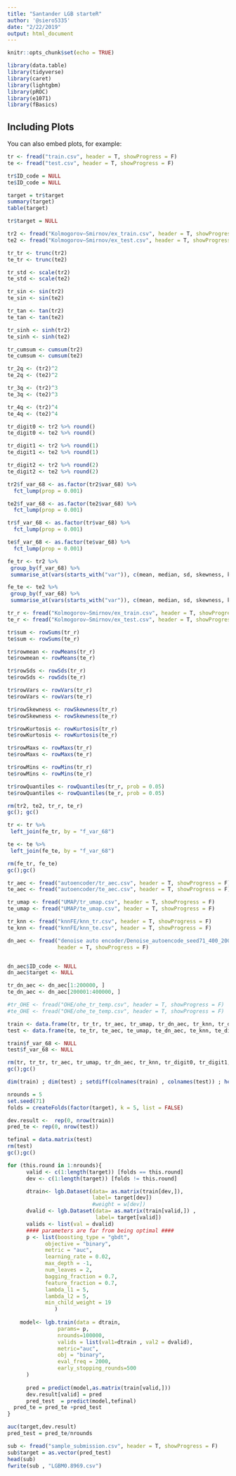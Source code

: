 ```yaml
---
title: "Santander LGB starteR"
author: '@siero5335'
date: "2/22/2019"
output: html_document
---
```


```r
knitr::opts_chunk$set(echo = TRUE)
```

```r
library(data.table)
library(tidyverse)
library(caret)
library(lightgbm)
library(pROC)
library(e1071)
library(fBasics)
```

## Including Plots

You can also embed plots, for example:

```r
tr <- fread("train.csv", header = T, showProgress = F)
te <- fread("test.csv", header = T, showProgress = F)
```


```r
tr$ID_code = NULL
te$ID_code = NULL

target = tr$target
summary(target)
table(target)

tr$target = NULL
```

```r
tr2 <- fread("Kolmogorov–Smirnov/ex_train.csv", header = T, showProgress = F)
te2 <- fread("Kolmogorov–Smirnov/ex_test.csv", header = T, showProgress = F)
```

```r
tr_tr <- trunc(tr2)
te_tr <- trunc(te2)

tr_std <- scale(tr2)
te_std <- scale(te2)

tr_sin <- sin(tr2)
te_sin <- sin(te2)

tr_tan <- tan(tr2)
te_tan <- tan(te2)

tr_sinh <- sinh(tr2)
te_sinh <- sinh(te2)

tr_cumsum <- cumsum(tr2)
te_cumsum <- cumsum(te2)

tr_2q <- (tr2)^2
te_2q <- (te2)^2

tr_3q <- (tr2)^3
te_3q <- (te2)^3

tr_4q <- (tr2)^4
te_4q <- (te2)^4

tr_digit0 <- tr2 %>% round()
te_digit0 <- te2 %>% round()

tr_digit1 <- tr2 %>% round(1)
te_digit1 <- te2 %>% round(1)

tr_digit2 <- tr2 %>% round(2)
te_digit2 <- te2 %>% round(2)
```


```r
tr2$f_var_68 <- as.factor(tr2$var_68) %>%
  fct_lump(prop = 0.001)

te2$f_var_68 <- as.factor(te2$var_68) %>%
  fct_lump(prop = 0.001)

tr$f_var_68 <- as.factor(tr$var_68) %>%
  fct_lump(prop = 0.001)

te$f_var_68 <- as.factor(te$var_68) %>%
  fct_lump(prop = 0.001)
```

```r
fe_tr <- tr2 %>%
 group_by(f_var_68) %>%
 summarise_at(vars(starts_with("var")), c(mean, median, sd, skewness, kurtosis, sum, max, min))

fe_te <- te2 %>%
 group_by(f_var_68) %>%
 summarise_at(vars(starts_with("var")), c(mean, median, sd, skewness, kurtosis, sum, max, min))
```

```r
tr_r <- fread("Kolmogorov–Smirnov/ex_train.csv", header = T, showProgress = F)
te_r <- fread("Kolmogorov–Smirnov/ex_test.csv", header = T, showProgress = F)
```

```r
tr$sum <- rowSums(tr_r)
te$sum <- rowSums(te_r)

tr$rowmean <- rowMeans(tr_r)
te$rowmean <- rowMeans(te_r)

tr$rowSds <- rowSds(tr_r)
te$rowSds <- rowSds(te_r)

tr$rowVars <- rowVars(tr_r)
te$rowVars <- rowVars(te_r)

tr$rowSkewness <- rowSkewness(tr_r)
te$rowSkewness <- rowSkewness(te_r)

tr$rowKurtosis <- rowKurtosis(tr_r)
te$rowKurtosis <- rowKurtosis(te_r)

tr$rowMaxs <- rowMaxs(tr_r)
te$rowMaxs <- rowMaxs(te_r)

tr$rowMins <- rowMins(tr_r)
te$rowMins <- rowMins(te_r)

tr$rowQuantiles <- rowQuantiles(tr_r, prob = 0.05)
te$rowQuantiles <- rowQuantiles(te_r, prob = 0.05)

rm(tr2, te2, tr_r, te_r)
gc(); gc()
```


```r
tr <- tr %>%
 left_join(fe_tr, by = "f_var_68")

te <- te %>%
 left_join(fe_te, by = "f_var_68")

rm(fe_tr, fe_te)
gc();gc()
```

```r
tr_aec <- fread("autoencoder/tr_aec.csv", header = T, showProgress = F)
te_aec <- fread("autoencoder/te_aec.csv", header = T, showProgress = F)

tr_umap <- fread("UMAP/tr_umap.csv", header = T, showProgress = F)
te_umap <- fread("UMAP/te_umap.csv", header = T, showProgress = F)

tr_knn <- fread("knnFE/knn_tr.csv", header = T, showProgress = F)
te_knn <- fread("knnFE/knn_te.csv", header = T, showProgress = F)

dn_aec <- fread("denoise auto encoder/Denoise_autoencode_seed71_400_200_512_500.csv",
                header = T, showProgress = F)


dn_aec$ID_code <- NULL
dn_aec$target <- NULL

tr_dn_aec <- dn_aec[1:200000, ]
te_dn_aec <- dn_aec[200001:400000, ]

#tr_OHE <- fread("OHE/ohe_tr_temp.csv", header = T, showProgress = F)
#te_OHE <- fread("OHE/ohe_te_temp.csv", header = T, showProgress = F)

train <- data.frame(tr, tr_tr, tr_aec, tr_umap, tr_dn_aec, tr_knn, tr_digit0, tr_digit1, tr_digit2, tr_2q, tr_3q, tr_4q, tr_std, tr_cumsum, tr_sin, tr_tan, tr_sinh)
test <- data.frame(te, te_tr, te_aec, te_umap, te_dn_aec, te_knn, te_digit0, te_digit1, te_digit2, te_2q, te_3q, te_4q, te_std, te_cumsum, te_sin, te_tan, te_sinh)

train$f_var_68 <- NULL
test$f_var_68 <- NULL

rm(tr, tr_tr, tr_aec, tr_umap, tr_dn_aec, tr_knn, tr_digit0, tr_digit1, tr_digit2, tr_2q, tr_3q, tr_4q, tr_std, tr_cumsum, tr_sin, tr_tan, tr_sinh, te, te_tr, te_aec, te_umap, te_dn_aec, te_knn, te_digit0, te_digit1, te_digit2, te_2q, te_3q, te_4q, te_std, te_cumsum, te_sin, te_tan, te_sinh, dn_aec)
gc();gc()
```

```r
dim(train) ; dim(test) ; setdiff(colnames(train) , colnames(test)) ; head(train) ; head(test)
```

```r
nrounds = 5
set.seed(71)
folds = createFolds(factor(target), k = 5, list = FALSE)
```

```r
dev.result <-  rep(0, nrow(train)) 
pred_te <- rep(0, nrow(test))

tefinal = data.matrix(test)
rm(test)
gc();gc()
```

```r
for (this.round in 1:nrounds){      
      valid <- c(1:length(target)) [folds == this.round]
      dev <- c(1:length(target)) [folds != this.round]

      dtrain<- lgb.Dataset(data= as.matrix(train[dev,]), 
                           label= target[dev])
                           #weight = w[dev])
      dvalid <- lgb.Dataset(data= as.matrix(train[valid,]) , 
                            label= target[valid])
      valids <- list(val = dvalid)
      #### parameters are far from being optimal ####  
      p <- list(boosting_type = "gbdt", 
            objective = "binary",
            metric = "auc",  
            learning_rate = 0.02, 
            max_depth = -1, 
            num_leaves = 2,
            bagging_fraction = 0.7,
            feature_fraction = 0.7,
            lambda_l1 = 5, 
            lambda_l2 = 5,
            min_child_weight = 19
               )
    
    model<- lgb.train(data = dtrain,
                params= p, 
                nrounds=100000,
                valids = list(val1=dtrain , val2 = dvalid),
                metric="auc",
                obj = "binary",
                eval_freq = 2000,
                early_stopping_rounds=500
      )
    
      pred = predict(model,as.matrix(train[valid,]))
      dev.result[valid] = pred  
      pred_test  = predict(model,tefinal)
  pred_te = pred_te +pred_test
}
```

```r
auc(target,dev.result)
pred_test = pred_te/nrounds
```

```r
sub <- fread("sample_submission.csv", header = T, showProgress = F)
sub$target = as.vector(pred_test)
head(sub)
fwrite(sub , "LGBM0.8969.csv")
```  

